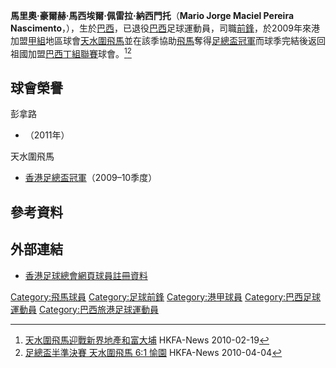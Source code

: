 {{Infobox football biography
| name        = 馬里奧 <br> Marinho Nascimento
| image       = 
| image_size  = 
| fullname    = Mario Jorge Maciel Pereira Nascimento
| nickname    = 
| birth_date  = {{birth date and age|1979|11|11}}
| birth_place = [[巴西|巴西]] 
| height      = {{height|m=1.85}}
| position    = [[前鋒_(足球)|前鋒]]
| currentclub = 已退役
| clubnumber  = 
| youthyears = 
| youthclubs = 
| years1 = 2008–2009
| clubs1 = {{link-pt|尼爾頓林斯體育會|Associação Atlética da Universidade Nilton Lins|尼爾頓林斯}}
| caps1  = 
| goals1 = 
| years2 = 2009–2010
| clubs2 = [[香港飛馬足球會|天水圍飛馬]]
| caps2  = 9
| goals2 = 1
| years3 = 2011–2017
| clubs3 = {{link-en|彭拿路足球會|Penarol Atlético Clube|彭拿路}}
| caps3  = 11
| goals3 = 3
| nationalyears1 = 
| nationalteam1  = 
| nationalcaps1  = 
| nationalgoals1 = 
| pcupdate = 
| ntupdate = 
}}

'''馬里奧·豪爾赫·馬西埃爾·佩雷拉·納西門托'''（'''Mario Jorge Maciel Pereira Nascimento'''，{{bd|1979年|11月11日|catIdx=D}}），生於[[巴西|巴西]]，已退役[[巴西|巴西]]足球運動員，司職[[前鋒_(足球)|前鋒]]，於2009年來港加盟[[香港甲組足球聯賽|甲組]]地區球會[[香港飛馬足球會|天水圍飛馬]]並在該季協助[[香港飛馬足球會|飛馬]]奪得[[2009–10年香港足總盃|足總盃冠軍]]而球季完結後返回祖國加盟[[巴西足球丁級聯賽|巴西丁組聯賽]]球會{{link-en|彭拿路足球會|Penarol Atlético Clube|彭拿路}}。<ref>[http://www.hkfa.com/news_details/7458 天水圍飛馬迎戰新界地產和富大埔] {{Wayback|url=http://www.hkfa.com/news_details/7458 |date=20170828191248 }} HKFA-News 2010-02-19</ref><ref>[http://www.hkfa.com/news_details/7585 足總盃半準決賽 天水圍飛馬 6:1 愉園] {{Wayback|url=http://www.hkfa.com/news_details/7585 |date=20160307205600 }} HKFA-News 2010-04-04</ref>

==球會榮譽==
;彭拿路
* {{link-en|2011年亞馬遜州聯賽|Campeonato Amazonense|亞馬遜州聯賽冠軍}}（2011年）
;天水圍飛馬
* [[2009–10年香港足總盃|香港足總盃冠軍]]（2009–10季度）

==參考資料==
{{Reflist}}

==外部連結==
* [http://www.hkfa.com/ch/club/141/detail?player=9926 香港足球總會網頁球員註冊資料] {{Wayback|url=http://www.hkfa.com/ch/club/141/detail?player=9926 |date=20170828190953 }}

{{DEFAULTSORT:Mario Jorge Maciel Pereira Nascimento}} 
[[Category:飛馬球員|Category:飛馬球員]]
[[Category:足球前鋒|Category:足球前鋒]]
[[Category:港甲球員|Category:港甲球員]]
[[Category:巴西足球運動員|Category:巴西足球運動員]]
[[Category:巴西旅港足球運動員|Category:巴西旅港足球運動員]]